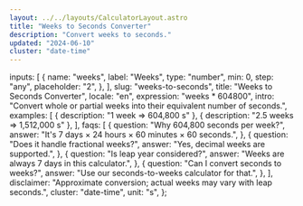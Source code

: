 ```yaml
---
layout: ../../layouts/CalculatorLayout.astro
title: "Weeks to Seconds Converter"
description: "Convert weeks to seconds."
updated: "2024-06-10"
cluster: "date-time"
---
```



  inputs: [
    {
      name: "weeks",
      label: "Weeks",
      type: "number",
      min: 0,
      step: "any",
      placeholder: "2",
    },
  ],
  slug: "weeks-to-seconds",
  title: "Weeks to Seconds Converter",
  locale: "en",
  expression: "weeks * 604800",
  intro:
    "Convert whole or partial weeks into their equivalent number of seconds.",
  examples: [
    { description: "1 week ⇒ 604,800 s" },
    { description: "2.5 weeks ⇒ 1,512,000 s" },
  ],
  faqs: [
    {
      question: "Why 604,800 seconds per week?",
      answer: "It's 7 days × 24 hours × 60 minutes × 60 seconds.",
    },
    {
      question: "Does it handle fractional weeks?",
      answer: "Yes, decimal weeks are supported.",
    },
    {
      question: "Is leap year considered?",
      answer: "Weeks are always 7 days in this calculator.",
    },
    {
      question: "Can I convert seconds to weeks?",
      answer: "Use our seconds-to-weeks calculator for that.",
    },
  ],
  disclaimer:
    "Approximate conversion; actual weeks may vary with leap seconds.",
  cluster: "date-time",
  unit: "s",
};

<Calculator schema={schema} />
